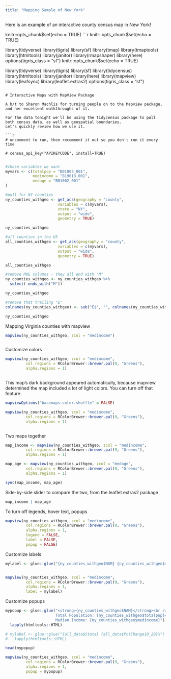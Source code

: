 ```yaml
---
title: "Mapping Sample of New York"
---
```


Here is an example of an interactive county census map in New York!

knitr::opts_chunk$set(echo = TRUE)
```r
knitr::opts_chunk$set(echo = TRUE)

library(tidyverse)
library(tigris)
library(sf)
library(tmap)
library(tmaptools)
library(htmltools)
library(janitor)
library(rmapshaper)
library(here)
options(tigris_class = "sf")
knitr::opts_chunk$set(echo = TRUE)






library(tidyverse)
library(tigris)
library(sf)
library(tidycensus)
library(htmltools)
library(janitor)
library(here)
library(mapview)
library(leafsync)
library(leaflet.extras2)
options(tigris_class = "sf")


```

# Interactive Maps with MapView Package

A h/t to Sharon Machlis for turning people on to the Mapview package, and her excellent walkthroughs of it.

For the data tonight we'll be using the tidycensus package to pull both census data, as well as geospatial boundaries. 
Let's quickly review how we use it.

```r

# uncomment to run, then recomment it out so you don't run it every time

# census_api_key("APIKEYCODE", install=TRUE)


```

```r
#chose variables we want
myvars <- c(totalpop = "B01003_001",
            medincome = "B19013_001",
            medage = "B01002_001"
)
```


```r
#pull for NY counties
ny_counties_withgeo <- get_acs(geography = "county",
                       variables = c(myvars),
                       state = "NY",
                       output = "wide",
                       geometry = TRUE)

ny_counties_withgeo
```

```r
#all counties in the US
all_counties_withgeo <- get_acs(geography = "county",
                       variables = c(myvars),
                       output = "wide",
                       geometry = TRUE)

all_counties_withgeo
```

```r
#remove MOE columns - they all end with "M"
ny_counties_withgeo <- ny_counties_withgeo %>%
  select(-ends_with("M"))

ny_counties_withgeo
```

```r
#remove that trailing "E"
colnames(ny_counties_withgeo) <- sub("E$", "", colnames(ny_counties_withgeo)) # $ means end of string only

ny_counties_withgeo
```

Mapping Virginia counties with mapview

```r

mapview(ny_counties_withgeo, zcol = "medincome")



```


Customize colors
```r

mapview(ny_counties_withgeo, zcol = "medincome", 
         col.regions = RColorBrewer::brewer.pal(9, "Greens"), 
         alpha.regions = 1)



```
This map’s dark background appeared automatically, because mapview determined the map included a lot of light colors. You can turn off that feature.

```r

mapviewOptions("basemaps.color.shuffle" = FALSE)


```


```r

mapview(ny_counties_withgeo, zcol = "medincome", 
         col.regions = RColorBrewer::brewer.pal(9, "Greens"), 
         alpha.regions = 1)



```

Two maps together
```r

map_income <- mapview(ny_counties_withgeo, zcol = "medincome", 
         col.regions = RColorBrewer::brewer.pal(9, "Greens"), 
         alpha.regions = 1)

map_age <- mapview(ny_counties_withgeo, zcol = "medage", 
         col.regions = RColorBrewer::brewer.pal(9, "Greens"), 
         alpha.regions = 1)


```


```r

sync(map_income, map_age)


```

Side-by-side slider to compare the two, from the leaflet.extras2 package 
```r

map_income | map_age


```
To turn off legends, hover text, popups


```r

mapview(ny_counties_withgeo, zcol = "medincome", 
         col.regions = RColorBrewer::brewer.pal(9, "Greens"), 
         alpha.regions = 1,
         legend = FALSE, 
         label = FALSE, 
         popup = FALSE)


```

Customize labels
```r

mylabel <- glue::glue("{ny_counties_withgeo$NAM} {ny_counties_withgeo$medincome}")


mapview(ny_counties_withgeo, zcol = "medincome", 
         col.regions = RColorBrewer::brewer.pal(9, "Greens"), 
         alpha.regions = 1,
         label = mylabel)

```

Customize popups
```r
mypopup <- glue::glue("<strong>{ny_counties_withgeo$NAM}</strong><br />
                      Total Population: {ny_counties_withgeo$totalpop}<br />
                      Median Income: {ny_counties_withgeo$medincome}") %>% 
  lapply(htmltools::HTML)

# mylabel <- glue::glue("{all_data$State} {all_data$PctChange10_20}%") %>%
#   lapply(htmltools::HTML)

```


```r

head(mypopup)

```


```r

mapview(ny_counties_withgeo, zcol = "medincome", 
         col.regions = RColorBrewer::brewer.pal(9, "Greens"), 
         alpha.regions = 1,
         popup = mypopup)

```


```r



```


```r



```






